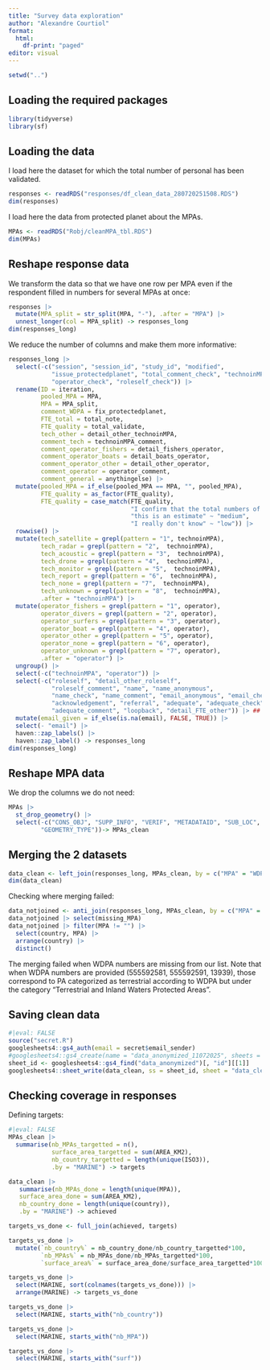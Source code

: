```yaml
---
title: "Survey data exploration"
author: "Alexandre Courtiol"
format: 
  html:
    df-print: "paged"
editor: visual
---
```


```r
setwd("..")
```


## Loading the required packages

```r
library(tidyverse)
library(sf)
```

## Loading the data

I load here the dataset for which the total number of personal has been validated.

```r
responses <- readRDS("responses/df_clean_data_280720251508.RDS")
dim(responses)
```

I load here the data from protected planet about the MPAs.

```r
MPAs <- readRDS("Robj/cleanMPA_tbl.RDS")
dim(MPAs)
```

## Reshape response data

We transform the data so that we have one row per MPA even if the respondent filled in numbers for several MPAs at once:

```r
responses |> 
  mutate(MPA_split = str_split(MPA, "-"), .after = "MPA") |> 
  unnest_longer(col = MPA_split) -> responses_long
dim(responses_long)
```

We reduce the number of columns and make them more informative:

```r
responses_long |> 
  select(-c("session", "session_id", "study_id", "modified",
            "issue_protectedplanet", "total_comment_check", "technoinMPA_check",
            "operator_check", "roleself_check")) |> 
  rename(ID = iteration,
         pooled_MPA = MPA,
         MPA = MPA_split,
         comment_WDPA = fix_protectedplanet,
         FTE_total = total_note,
         FTE_quality = total_validate,
         tech_other = detail_other_technoinMPA,
         comment_tech = technoinMPA_comment,
         comment_operator_fishers = detail_fishers_operator,
         comment_operator_boats = detail_boats_operator,
         comment_operator_other = detail_other_operator,
         comment_operator = operator_comment,
         comment_general = anythingelse) |> 
  mutate(pooled_MPA = if_else(pooled_MPA == MPA, "", pooled_MPA),
         FTE_quality = as_factor(FTE_quality),
         FTE_quality = case_match(FTE_quality,
                                  "I confirm that the total numbers of staff reported above are correct" ~ "high",
                                  "this is an estimate" ~ "medium",
                                  "I really don't know" ~ "low")) |> 
  rowwise() |> 
  mutate(tech_satellite = grepl(pattern = "1", technoinMPA),
         tech_radar = grepl(pattern = "2",  technoinMPA),
         tech_acoustic = grepl(pattern = "3",  technoinMPA),
         tech_drone = grepl(pattern = "4",  technoinMPA),
         tech_monitor = grepl(pattern = "5",  technoinMPA),
         tech_report = grepl(pattern = "6",  technoinMPA),
         tech_none = grepl(pattern = "7",  technoinMPA),
         tech_unknown = grepl(pattern = "8",  technoinMPA),
         .after = "technoinMPA") |> 
  mutate(operator_fishers = grepl(pattern = "1", operator),
         operator_divers = grepl(pattern = "2", operator),
         operator_surfers = grepl(pattern = "3", operator),
         operator_boat = grepl(pattern = "4", operator),
         operator_other = grepl(pattern = "5", operator),
         operator_none = grepl(pattern = "6", operator),
         operator_unknown = grepl(pattern = "7", operator),
         .after = "operator") |> 
  ungroup() |> 
  select(-c("technoinMPA", "operator")) |> 
  select(-c("roleself", "detail_other_roleself", 
            "roleself_comment", "name", "name_anonymous", 
            "name_check", "name_comment", "email_anonymous", "email_check", 
            "acknowledgement", "referral", "adequate", "adequate_check", 
            "adequate_comment", "loopback", "detail_FTE_other")) |> ## for anonymity
  mutate(email_given = if_else(is.na(email), FALSE, TRUE)) |> 
  select(- "email") |> 
  haven::zap_labels() |> 
  haven::zap_label() -> responses_long
dim(responses_long)
```

## Reshape MPA data

We drop the columns we do not need:

```r
MPAs |> 
  st_drop_geometry() |> 
  select(-c("CONS_OBJ", "SUPP_INFO", "VERIF", "METADATAID", "SUB_LOC", "PARENT_ISO", 
         "GEOMETRY_TYPE"))-> MPAs_clean
```

## Merging the 2 datasets

```r
data_clean <- left_join(responses_long, MPAs_clean, by = c("MPA" = "WDPA_PID"))
dim(data_clean)
```

Checking where merging failed:

```r
data_notjoined <- anti_join(responses_long, MPAs_clean, by = c("MPA" = "WDPA_PID"))
data_notjoined |> select(missing_MPA)
data_notjoined |> filter(MPA != "") |> 
  select(country, MPA) |> 
  arrange(country) |> 
  distinct()
```

The merging failed when WDPA numbers are missing from our list. Note that when WDPA numbers are provided (555592581, 555592591, 13939), those correspond to PA categorized as terrestrial according to WDPA but under the category "Terrestrial and Inland Waters Protected Areas".

## Saving clean data

```r
#|eval: FALSE
source("secret.R")
googlesheets4::gs4_auth(email = secret$email_sender)
#googlesheets4::gs4_create(name = "data_anonymized_11072025", sheets = list(data_clean = data_clean))
sheet_id <- googlesheets4::gs4_find("data_anonymized")[, "id"][[1]]
googlesheets4::sheet_write(data_clean, ss = sheet_id, sheet = "data_clean_28072025")
```



## Checking coverage in responses

Defining targets:
  
```r
#|eval: FALSE
MPAs_clean |> 
  summarise(nb_MPAs_targetted = n(),
            surface_area_targetted = sum(AREA_KM2),
            nb_country_targetted = length(unique(ISO3)),
            .by = "MARINE") -> targets

data_clean |> 
   summarise(nb_MPAs_done = length(unique(MPA)),
   surface_area_done = sum(AREA_KM2),
   nb_country_done = length(unique(country)),
   .by = "MARINE") -> achieved

targets_vs_done <- full_join(achieved, targets)

targets_vs_done |> 
  mutate(`nb_country%` = nb_country_done/nb_country_targetted*100,
         `nb_MPAs%` = nb_MPAs_done/nb_MPAs_targetted*100,
         `surface_area%` = surface_area_done/surface_area_targetted*100) -> targets_vs_done

targets_vs_done |> 
  select(MARINE, sort(colnames(targets_vs_done))) |> 
  arrange(MARINE) -> targets_vs_done

targets_vs_done |> 
  select(MARINE, starts_with("nb_country"))

targets_vs_done |> 
  select(MARINE, starts_with("nb_MPA"))

targets_vs_done |> 
  select(MARINE, starts_with("surf"))
```
